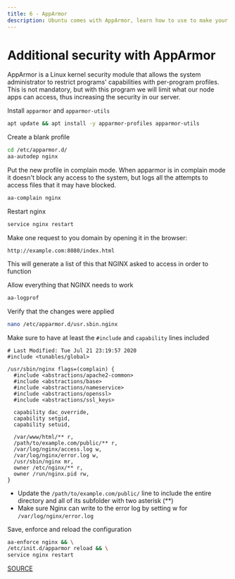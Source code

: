 ```yaml
---
title: 6 - AppArmor
description: Ubuntu comes with AppArmor, learn how to use to make your server more secure.
---
```


# Additional security with AppArmor

AppArmor is a Linux kernel security module that allows the system administrator to restrict programs' capabilities with per-program profiles. This is not mandatory, but with this program we will limit what our node apps can access, thus increasing the security in our server.

Install `apparmor` and `apparmor-utils`

```sh
apt update && apt install -y apparmor-profiles apparmor-utils
```

Create a blank profile

```sh
cd /etc/apparmor.d/
aa-autodep nginx
```

Put the new profile in complain mode. When apparmor is in complain mode it doesn't block any access to the system, but logs all the attempts to access files that it may have blocked.

```sh
aa-complain nginx
```

Restart nginx

```sh
service nginx restart
```

Make one request to you domain by opening it in the browser:

`http://example.com:8080/index.html`

This will generate a list of this that NGINX asked to access in order to function

Allow everything that NGINX needs to work

```sh
aa-logprof
```

Verify that the changes were applied

```sh
nano /etc/apparmor.d/usr.sbin.nginx
```

Make sure to have at least the `#include` and `capability` lines included

```
# Last Modified: Tue Jul 21 23:19:57 2020
#include <tunables/global>

/usr/sbin/nginx flags=(complain) {
  #include <abstractions/apache2-common>
  #include <abstractions/base>
  #include <abstractions/nameservice>
  #include <abstractions/openssl>
  #include <abstractions/ssl_keys>

  capability dac_override,
  capability setgid,
  capability setuid,

  /var/www/html/** r,
  /path/to/example.com/public/** r,
  /var/log/nginx/access.log w,
  /var/log/nginx/error.log w,
  /usr/sbin/nginx mr,
  owner /etc/nginx/** r,
  owner /run/nginx.pid rw,
}
```

- Update the `/path/to/example.com/public/` line to include the entire directory and all of its subfolder with two asterisk (\*\*)
- Make sure Nginx can write to the error log by setting w for `/var/log/nginx/error.log`

Save, enforce and reload the configuration

```sh
aa-enforce nginx && \
/etc/init.d/apparmor reload && \
service nginx restart
```

[SOURCE](https://www.digitalocean.com/community/tutorials/how-to-create-an-apparmor-profile-for-nginx-on-ubuntu-14-04)

